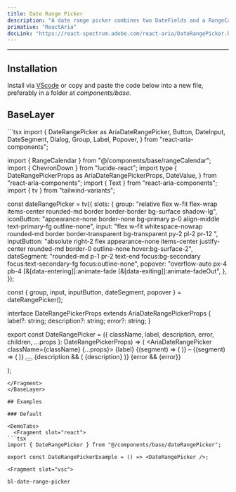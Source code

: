 ```yaml
---
title: Date Range Picker
description: "A date range picker combines two DateFields and a RangeCalendar popover to allow users to enter or select a date and time range."
primative: "ReactAria"
docLink: "https://react-spectrum.adobe.com/react-aria/DateRangePicker.html"
---
```

---

<MdxExample>
  <DateRangePickerExample client:load/>
</MdxExample>

## Installation

Install via [VScode](/docs/getting-started/vsc) or copy and paste the code below into a new file, preferably in a folder at _components/base_.

## BaseLayer

<BaseLayer>
<Fragment slot="contentSlot">
```tsx
import {
  DateRangePicker as AriaDateRangePicker,
  Button,
  DateInput,
  DateSegment,
  Dialog,
  Group,
  Label,
  Popover,
} from "react-aria-components";

import { RangeCalendar } from "@/components/base/rangeCalendar";
import { ChevronDown } from "lucide-react";
import type {
  DateRangePickerProps as AriaDateRangePickerProps,
  DateValue,
} from "react-aria-components";
import { Text } from "react-aria-components";
import { tv } from "tailwind-variants";

const dateRangePicker = tv({
  slots: {
    group:
      "relative flex w-fit flex-wrap items-center rounded-md border border-border bg-surface shadow-lg",
    iconButton:
      "appearance-none border-none bg-primary p-0 align-middle text-primary-fg outline-none",
    input:
      "flex w-fit whitespace-nowrap rounded-md border border-transparent bg-transparent py-2 pl-2 pr-12 ",
    inputButton:
      "absolute right-2 flex appearance-none items-center justify-center rounded-md border-0 outline-none hover:bg-surface-2",
    dateSegment:
      "rounded-md p-1 pr-2 text-end focus:bg-secondary focus:text-secondary-fg focus:outline-none",
    popover:
      "overflow-auto px-4 pb-4 [&[data-entering]]:animate-fade [&[data-exiting]]:animate-fadeOut",
  },
});

const { group, input, inputButton, dateSegment, popover } = dateRangePicker();

interface DateRangePickerProps<T extends DateValue>
  extends AriaDateRangePickerProps<T> {
  label?: string;
  description?: string;
  error?: string;
}

export const DateRangePicker = <T extends DateValue>({
  className,
  label,
  description,
  error,
  children,
  ...props
}: DateRangePickerProps<T>) => (
  <AriaDateRangePicker className={className} {...props}>
    <Label className="text-sm">{label}</Label>
    <Group className={group()}>
      <DateInput slot="start" className={input()}>
        {(segment) => (
          <DateSegment className={dateSegment()} segment={segment} />
        )}
      </DateInput>
      <span className="-ml-10" aria-hidden="true">
        –
      </span>
      <DateInput slot="end" className={input()}>
        {(segment) => (
          <DateSegment className={dateSegment()} segment={segment} />
        )}
      </DateInput>
      <Button className={inputButton()}>
        <ChevronDown />
      </Button>
    </Group>
    {description && (
      <Text className="text-sm" slot="description">
        {description}
      </Text>
    )}
    {error && <Text slot="error">{error}</Text>}
    <Popover className={popover()}>
      <Dialog>
        <RangeCalendar />
      </Dialog>
    </Popover>
  </AriaDateRangePicker>
);

```
</Fragment>
</BaseLayer>

## Examples

### Default 

<DemoTabs>
  <Fragment slot="react">
```tsx
import { DateRangePicker } from "@/components/base/dateRangePicker";

export const DateRangePickerExample = () => <DateRangePicker />;

```
  </Fragment>

    <Fragment slot="vsc">
```bash
bl-date-range-picker
```
  </Fragment>
</DemoTabs>


